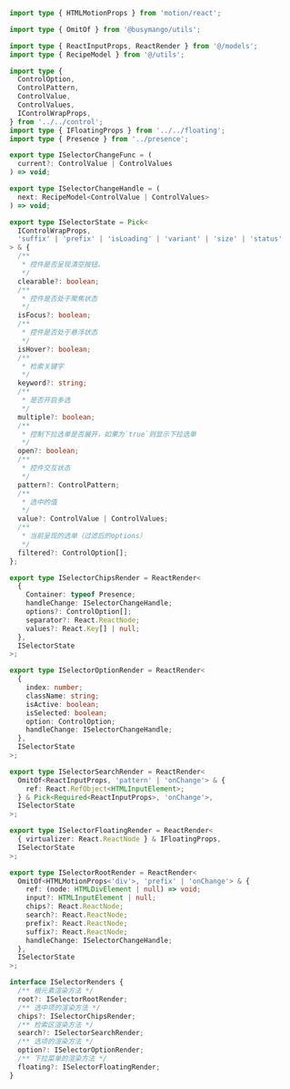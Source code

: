 ```ts pure
import type { HTMLMotionProps } from 'motion/react';

import type { OmitOf } from '@busymango/utils';

import type { ReactInputProps, ReactRender } from '@/models';
import type { RecipeModel } from '@/utils';

import type {
  ControlOption,
  ControlPattern,
  ControlValue,
  ControlValues,
  IControlWrapProps,
} from '../../control';
import type { IFloatingProps } from '../../floating';
import type { Presence } from '../presence';

export type ISelectorChangeFunc = (
  current?: ControlValue | ControlValues
) => void;

export type ISelectorChangeHandle = (
  next: RecipeModel<ControlValue | ControlValues>
) => void;

export type ISelectorState = Pick<
  IControlWrapProps,
  'suffix' | 'prefix' | 'isLoading' | 'variant' | 'size' | 'status'
> & {
  /**
   * 控件是否呈现清空按钮。
   */
  clearable?: boolean;
  /**
   * 控件是否处于聚焦状态
   */
  isFocus?: boolean;
  /**
   * 控件是否处于悬浮状态
   */
  isHover?: boolean;
  /**
   * 检索关键字
   */
  keyword?: string;
  /**
   * 是否开启多选
   */
  multiple?: boolean;
  /**
   * 控制下拉选单是否展开，如果为`true`则显示下拉选单
   */
  open?: boolean;
  /**
   * 控件交互状态
   */
  pattern?: ControlPattern;
  /**
   * 选中的值
   */
  value?: ControlValue | ControlValues;
  /**
   * 当前呈现的选单（过滤后的options）
   */
  filtered?: ControlOption[];
};

export type ISelectorChipsRender = ReactRender<
  {
    Container: typeof Presence;
    handleChange: ISelectorChangeHandle;
    options?: ControlOption[];
    separator?: React.ReactNode;
    values?: React.Key[] | null;
  },
  ISelectorState
>;

export type ISelectorOptionRender = ReactRender<
  {
    index: number;
    className: string;
    isActive: boolean;
    isSelected: boolean;
    option: ControlOption;
    handleChange: ISelectorChangeHandle;
  },
  ISelectorState
>;

export type ISelectorSearchRender = ReactRender<
  OmitOf<ReactInputProps, 'pattern' | 'onChange'> & {
    ref: React.RefObject<HTMLInputElement>;
  } & Pick<Required<ReactInputProps>, 'onChange'>,
  ISelectorState
>;

export type ISelectorFloatingRender = ReactRender<
  { virtualizer: React.ReactNode } & IFloatingProps,
  ISelectorState
>;

export type ISelectorRootRender = ReactRender<
  OmitOf<HTMLMotionProps<'div'>, 'prefix' | 'onChange'> & {
    ref: (node: HTMLDivElement | null) => void;
    input?: HTMLInputElement | null;
    chips?: React.ReactNode;
    search?: React.ReactNode;
    prefix?: React.ReactNode;
    suffix?: React.ReactNode;
    handleChange: ISelectorChangeHandle;
  },
  ISelectorState
>;

interface ISelectorRenders {
  /** 根元素渲染方法 */
  root?: ISelectorRootRender;
  /** 选中项的渲染方法 */
  chips?: ISelectorChipsRender;
  /** 检索区渲染方法 */
  search?: ISelectorSearchRender;
  /** 选项的渲染方法 */
  option?: ISelectorOptionRender;
  /** 下拉菜单的渲染方法 */
  floating?: ISelectorFloatingRender;
}
```
